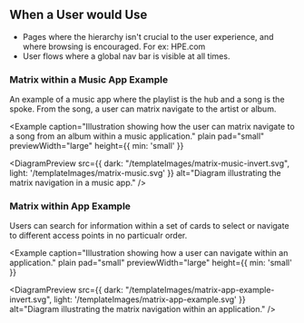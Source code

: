 
## When a User would Use
- Pages where the hierarchy isn't crucial to the user experience, and where browsing is encouraged. For ex: HPE.com
- User flows where a global nav bar is visible at all times.

### Matrix within a Music App Example
An example of a music app where the playlist is the hub and a song is the spoke. From the song, a user 
can matrix navigate to the artist or album. 

<Example 
  caption="Illustration showing how the user can matrix navigate to a song from an album within a music application." 
  plain 
  pad="small"
  previewWidth="large"
  height={{ min: 'small' }}
>
  <DiagramPreview 
    src={{
      dark: "/templateImages/matrix-music-invert.svg",
      light: '/templateImages/matrix-music.svg'
    }} 
    alt="Diagram illustrating the matrix navigation in a music app." />
</Example>

### Matrix within App Example
Users can search for information within a set of cards to select or navigate to different access points in no particualr order.

<Example 
  caption="Illustration showing how a user can navigate within an application." 
  plain 
  pad="small" 
  previewWidth="large" 
  height={{ min: 'small' }}
>
  <DiagramPreview 
    src={{
      dark: "/templateImages/matrix-app-example-invert.svg",
      light: '/templateImages/matrix-app-example.svg'
      }} 
    alt="Diagram illustrating the matrix navigation within an application." />
</Example>